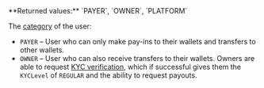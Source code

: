 <ResponseField name="UserCategory" type="string">
**Returned values:** `PAYER`, `OWNER`, `PLATFORM`

The [category](/guides/users/categories) of the user:  
- `PAYER` – User who can only make pay-ins to their wallets and transfers to other wallets.  
- `OWNER` – User who can also receive transfers to their wallets. Owners are able to request [KYC verification](/guides/users/verification), which if successful gives them the `KYCLevel` of `REGULAR` and the ability to request payouts.
</ResponseField>